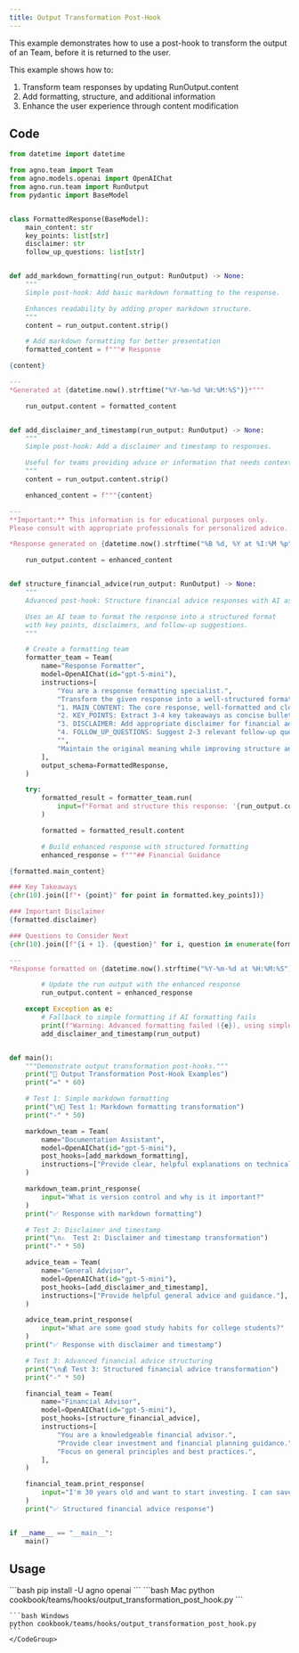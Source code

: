 ```yaml
---
title: Output Transformation Post-Hook
---
```


This example demonstrates how to use a post-hook to transform the output of an Team, before it is returned to the user.

This example shows how to:
1. Transform team responses by updating RunOutput.content
2. Add formatting, structure, and additional information
3. Enhance the user experience through content modification

## Code

```python
from datetime import datetime

from agno.team import Team
from agno.models.openai import OpenAIChat
from agno.run.team import RunOutput
from pydantic import BaseModel


class FormattedResponse(BaseModel):
    main_content: str
    key_points: list[str]
    disclaimer: str
    follow_up_questions: list[str]


def add_markdown_formatting(run_output: RunOutput) -> None:
    """
    Simple post-hook: Add basic markdown formatting to the response.

    Enhances readability by adding proper markdown structure.
    """
    content = run_output.content.strip()

    # Add markdown formatting for better presentation
    formatted_content = f"""# Response

{content}

---
*Generated at {datetime.now().strftime("%Y-%m-%d %H:%M:%S")}*"""

    run_output.content = formatted_content


def add_disclaimer_and_timestamp(run_output: RunOutput) -> None:
    """
    Simple post-hook: Add a disclaimer and timestamp to responses.

    Useful for teams providing advice or information that needs context.
    """
    content = run_output.content.strip()

    enhanced_content = f"""{content}

---
**Important:** This information is for educational purposes only.
Please consult with appropriate professionals for personalized advice.

*Response generated on {datetime.now().strftime("%B %d, %Y at %I:%M %p")}*"""

    run_output.content = enhanced_content


def structure_financial_advice(run_output: RunOutput) -> None:
    """
    Advanced post-hook: Structure financial advice responses with AI assistance.

    Uses an AI team to format the response into a structured format
    with key points, disclaimers, and follow-up suggestions.
    """

    # Create a formatting team
    formatter_team = Team(
        name="Response Formatter",
        model=OpenAIChat(id="gpt-5-mini"),
        instructions=[
            "You are a response formatting specialist.",
            "Transform the given response into a well-structured format with:",
            "1. MAIN_CONTENT: The core response, well-formatted and clear",
            "2. KEY_POINTS: Extract 3-4 key takeaways as concise bullet points",
            "3. DISCLAIMER: Add appropriate disclaimer for financial advice",
            "4. FOLLOW_UP_QUESTIONS: Suggest 2-3 relevant follow-up questions",
            "",
            "Maintain the original meaning while improving structure and readability.",
        ],
        output_schema=FormattedResponse,
    )

    try:
        formatted_result = formatter_team.run(
            input=f"Format and structure this response: '{run_output.content}'"
        )

        formatted = formatted_result.content

        # Build enhanced response with structured formatting
        enhanced_response = f"""## Financial Guidance

{formatted.main_content}

### Key Takeaways
{chr(10).join([f"• {point}" for point in formatted.key_points])}

### Important Disclaimer
{formatted.disclaimer}

### Questions to Consider Next
{chr(10).join([f"{i + 1}. {question}" for i, question in enumerate(formatted.follow_up_questions)])}

---
*Response formatted on {datetime.now().strftime("%Y-%m-%d at %H:%M:%S")}*"""

        # Update the run output with the enhanced response
        run_output.content = enhanced_response

    except Exception as e:
        # Fallback to simple formatting if AI formatting fails
        print(f"Warning: Advanced formatting failed ({e}), using simple format")
        add_disclaimer_and_timestamp(run_output)


def main():
    """Demonstrate output transformation post-hooks."""
    print("🎨 Output Transformation Post-Hook Examples")
    print("=" * 60)

    # Test 1: Simple markdown formatting
    print("\n📝 Test 1: Markdown formatting transformation")
    print("-" * 50)

    markdown_team = Team(
        name="Documentation Assistant",
        model=OpenAIChat(id="gpt-5-mini"),
        post_hooks=[add_markdown_formatting],
        instructions=["Provide clear, helpful explanations on technical topics."],
    )

    markdown_team.print_response(
        input="What is version control and why is it important?"
    )
    print("✅ Response with markdown formatting")

    # Test 2: Disclaimer and timestamp
    print("\n⚠️  Test 2: Disclaimer and timestamp transformation")
    print("-" * 50)

    advice_team = Team(
        name="General Advisor",
        model=OpenAIChat(id="gpt-5-mini"),
        post_hooks=[add_disclaimer_and_timestamp],
        instructions=["Provide helpful general advice and guidance."],
    )

    advice_team.print_response(
        input="What are some good study habits for college students?"
    )
    print("✅ Response with disclaimer and timestamp")

    # Test 3: Advanced financial advice structuring
    print("\n💰 Test 3: Structured financial advice transformation")
    print("-" * 50)

    financial_team = Team(
        name="Financial Advisor",
        model=OpenAIChat(id="gpt-5-mini"),
        post_hooks=[structure_financial_advice],
        instructions=[
            "You are a knowledgeable financial advisor.",
            "Provide clear investment and financial planning guidance.",
            "Focus on general principles and best practices.",
        ],
    )

    financial_team.print_response(
        input="I'm 30 years old and want to start investing. I can save $500 per month. What should I know?"
    )
    print("✅ Structured financial advice response")


if __name__ == "__main__":
    main()
```

## Usage

<Steps>
  <Snippet file="create-venv-step.mdx" />

  <Step title="Install libraries">
    ```bash
    pip install -U agno openai
    ```
  </Step>

  <Step title="Run example">
    <CodeGroup>
    ```bash Mac
    python cookbook/teams/hooks/output_transformation_post_hook.py
    ```

    ```bash Windows
    python cookbook/teams/hooks/output_transformation_post_hook.py
    ```
    </CodeGroup>
  </Step>
</Steps>
